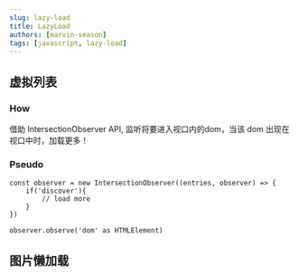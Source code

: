 ```yaml
---
slug: lazy-load
title: LazyLoad
authors: [marvin-season]
tags: [javascript, lazy-load]
---
```

## 虚拟列表

<VirtualPage/>

### How
借助 IntersectionObserver API, 监听将要进入视口内的dom，当该 dom 出现在视口中时，加载更多！
### Pseudo
```tsx
const observer = new IntersectionObserver((entries, observer) => {
    if('discover'){
        // load more
    }
})

observer.observe('dom' as HTMLElement)
```

## 图片懒加载
